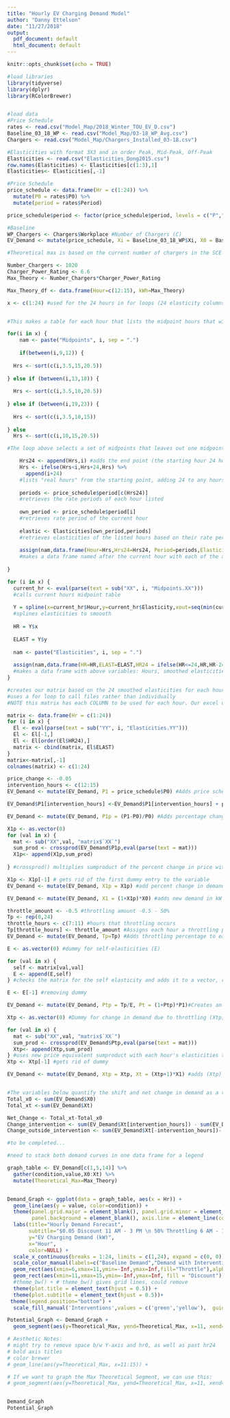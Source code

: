 ```yaml
---
title: "Hourly EV Charging Demand Model"
author: "Danny Ettelson"
date: "11/27/2018"
output:
  pdf_document: default
  html_document: default
---
```


```r
knitr::opts_chunk$set(echo = TRUE)
```

```r

#load libraries
library(tidyverse)
library(dplyr)
library(RColorBrewer)


#load data
#Price Schedule
rates <- read.csv("Model_Map/2018_Winter_TOU_EV_D.csv")
Baseline_03_18_WP <- read.csv("Model_Map/03-18_WP_Avg.csv")
Chargers <- read.csv("Model_Map/Chargers_Installed_03-18.csv")

#Elasticities with format 3X3 and in order Peak, Mid-Peak, Off-Peak
Elasticities <- read.csv("Elasticities_Dong2015.csv")
row.names(Elasticities) <- Elasticities[c(1:3),1]
Elasticities<- Elasticities[,-1]
```


```r

#Price Schedule
price_schedule <- data.frame(Hr = c(1:24)) %>% 
  mutate(P0 = rates$P0) %>% 
  mutate(period = rates$Period)

price_schedule$period <- factor(price_schedule$period, levels = c("P","MP","OP"))

#Baseline
WP_Chargers <- Chargers$Workplace #Number of Chargers (C)
EV_Demand <- mutate(price_schedule, Xi = Baseline_03_18_WP$Xi, X0 = Baseline_03_18_WP$Xi/340*WP_Chargers ) #340 here comes from the number of chargers installed for the baseline


```

```r

#Theoretical max is based on the current number of chargers in the SCE Charge Ready pilot program, multiplied by the average power rating of Level 2 EV chargers (6.6 kW), multiplied by 1 hour.  This gives us the total number of kWh for each hour that could be achieved if every charger were utilized during the target load shift window of 11 AM - 3 PM.

Number_Chargers <- 1020
Charger_Power_Rating <- 6.6
Max_Theory <- Number_Chargers*Charger_Power_Rating

Max_Theory_df <- data.frame(Hour=c(12:15), kWh=Max_Theory)

```


```r

x <- c(1:24) #used for the 24 hours in for loops (24 elasticity columns)


#This makes a table for each hour that lists the midpoint hours that will be splined, hours as <24, rate period, and elasticity relative to the hour.

for(i in x) {
    nam <- paste("Midpoints", i, sep = ".")
    
    if(between(i,9,12)) {
      
  Hrs <- sort(c(i,3.5,15,20.5))
  
} else if (between(i,13,18)) {
  
  Hrs <- sort(c(i,3.5,10,20.5))
  
} else if (between(i,19,23)) {
  
  Hrs <- sort(c(i,3.5,10,15))
  
} else
  Hrs <- sort(c(i,10,15,20.5))

#The loop above selects a set of midpoints that leaves out one midpoint based on the hour that a table is being made for (it excludes the midpoint that is in the same period as the hour of the table)

    Hrs24 <- append(Hrs,i) #adds the end point (the starting hour 24 hours later)
    Hrs <- ifelse(Hrs<i,Hrs+24,Hrs) %>% 
      append(i+24)
    #lists "real hours" from the starting point, adding 24 to any hours before the start point
    
    periods <- price_schedule$period[c(Hrs24)] 
    #retrieves the rate periods of each hour listed
    
    own_period <- price_schedule$period[i]
    #retrieves rate period of the current hour
    
    elastic <- Elasticities[own_period,periods] 
    #retrieves elasticities of the listed hours based on their rate periods
    
    assign(nam,data.frame(Hour=Hrs,Hrs24=Hrs24, Period=periods,Elasticity = as.numeric(elastic)))
    #makes a data frame named after the current hour with each of the above variables
    
}

for (i in x) {
  current_hr <- eval(parse(text = sub("XX", i, "Midpoints.XX")))
  #calls current hours midpoint table
  
  Y = spline(x=current_hr$Hour,y=current_hr$Elasticity,xout=seq(min(current_hr$Hour),max(current_hr$Hour)))
  #splines elasticities to smoooth
  
  HR = Y$x
  
  ELAST = Y$y
  
  nam <- paste("Elasticities", i, sep = ".")
  
  assign(nam,data.frame(HR=HR,ELAST=ELAST,HR24 = ifelse(HR<=24,HR,HR-24)))
  #makes a data frame with above variables: Hours, smoothed elasticities
}


```



```r

#creates our matrix based on the 24 smoothed elasticities for each hour.
#uses a for loop to call files rather than individually
#NOTE this matrix has each COLUMN to be used for each hour. Our excel used each ROW if trying to compare.

matrix <- data.frame(Hr = c(1:24))
for (i in x) {
  El <- eval(parse(text = sub("YY", i, "Elasticities.YY")))
  El <- El[-1,]
  El <- El[order(El$HR24),]
  matrix <- cbind(matrix, El$ELAST)
}
matrix<-matrix[,-1]
colnames(matrix) <- c(1:24)
```



```r

price_change <- -0.05
intervention_hours <- c(12:15)
EV_Demand <- mutate(EV_Demand, P1 = price_schedule$P0) #Adds price schedule with intervention (P1)

EV_Demand$P1[intervention_hours] <-EV_Demand$P1[intervention_hours] + price_change #updates intervention column to implement intervention

EV_Demand <- mutate(EV_Demand, P1p = (P1-P0)/P0) #Adds percentage change in price (P1p)

X1p <- as.vector(0)
for (val in x) {
  mat <- sub("XX",val, "matrix$`XX`")
  sum_prod <- crossprod(EV_Demand$P1p,eval(parse(text = mat)))
  X1p<- append(X1p,sum_prod)
  
} #crossprod() multiplies sumproduct of the percent change in price with each column in the matrix. This is done 24 times by the for loop rather than 24 individual times

X1p <- X1p[-1] # gets rid of the first dummy entry to the variable
EV_Demand <- mutate(EV_Demand, X1p = X1p) #add percent change in demand due to price onto EV_Demand (X1p)

EV_Demand <- mutate(EV_Demand, X1 = (1+X1p)*X0) #adds new demand in kW variable (X1)


```

```r

throttle_amount <- -0.5 #throttling amount -0.5 - 50%
Tp <- rep(0,24)
throttle_hours <- c(7:11) #hours that throttling occurs
Tp[throttle_hours] <- throttle_amount #Assigns each hour a throttling percentage
EV_Demand <- mutate(EV_Demand, Tp=Tp) #Adds throttling percentage to each hour (Tp)

E <- as.vector(0) #dummy for self-elasticities (E)

for (val in x) {
  self <- matrix[val,val]
  E <- append(E,self)
} #checks the matrix for the self elasticity and adds it to a vector, repeated 24 times as a for loop rather than 24 times

E <- E[-1] #removing dummy

EV_Demand <- mutate(EV_Demand, Ptp = Tp/E, Pt = (1+Ptp)*P1)#Creates an equivalent change in price during that hour that would be required to see the drop in demand due to throttling

Xtp <- as.vector(0) #Dummy for change in demand due to throttling (Xtp)

for (val in x) {
  mat <- sub("XX",val, "matrix$`XX`")
  sum_prod <- crossprod(EV_Demand$Ptp,eval(parse(text = mat)))
  Xtp<- append(Xtp,sum_prod)
} #uses new price equivalent sumproduct with each hour's elasticities to find percent change in demand due to throttling
Xtp <- Xtp[-1] #gets rid of dummy

EV_Demand <- mutate(EV_Demand, Xtp = Xtp, Xt = (Xtp+1)*X1) #adds (Xtp) and the new demand in kW due to throttling (Xt)


#The variables below quantify the shift and net change in demand as a result of interventions, and need to be adjusted based on intervention (does not count throttling)
Total_x0 <- sum(EV_Demand$X0)
Total_xt <-sum(EV_Demand$Xt)

Net_Change <- Total_xt-Total_x0
Change_intervention <- sum(EV_Demand$Xt[intervention_hours]) - sum(EV_Demand$X0[intervention_hours])
Change_outside_intervention <- sum(EV_Demand$Xt[-intervention_hours])- sum(EV_Demand$X0[-intervention_hours])

```

```r

#to be completed...

```


```r

#need to stack both demand curves in one data frame for a legend

graph_table <- EV_Demand[c(1,5,14)] %>% 
  gather(condition,value,X0:Xt) %>% 
  mutate(Theoretical_Max=Max_Theory)


Demand_Graph <- ggplot(data = graph_table, aes(x = Hr)) +
  geom_line(aes(y = value, color=condition)) +
  theme(panel.grid.major = element_blank(), panel.grid.minor = element_blank(),
        panel.background = element_blank(), axis.line = element_line(colour = "black")) +
  labs(title="Hourly Demand Forecast", 
       subtitle="$0.05 Discount 11 AM - 3 PM \n 50% Throttling 6 AM - 11 AM",
       y="EV Charging Demand (kW)",
       x="Hour",
       color=NULL) +
  scale_x_continuous(breaks = 1:24, limits = c(1,24), expand = c(0, 0)) +
  scale_color_manual(labels=c("Baseline Demand","Demand with Intervention"), values = c("blue", "red")) +
  geom_rect(aes(xmin=6,xmax=11,ymin=-Inf,ymax=Inf,fill="Throttle"),alpha=0.0075) +
  geom_rect(aes(xmin=11,xmax=15,ymin=-Inf,ymax=Inf, fill = "Discount"),alpha=0.0075) +
  #theme_bw() + # theme_bw() gives grid lines, could remove
  theme(plot.title = element_text(hjust = 0.5)) + 
  theme(plot.subtitle = element_text(hjust = 0.5))+
 theme(legend.position="bottom") +
  scale_fill_manual('Interventions',values = c('green','yellow'),  guide = guide_legend(override.aes = list(alpha = 0.15)))

Potential_Graph <- Demand_Graph +
  geom_segment(aes(y=Theoretical_Max, yend=Theoretical_Max, x=11, xend=15))

# Aesthetic Notes:
# might try to remove space b/w Y-axis and hr0, as well as past hr24
# bold axis titles
# color brewer
# geom_line(aes(y=Theoretical_Max, x=11:15)) +

# If we want to graph the Max Theoretical Segment, we can use this:
# geom_segment(aes(y=Theoretical_Max, yend=Theoretical_Max, x=11, xend=15))


Demand_Graph
Potential_Graph

```

